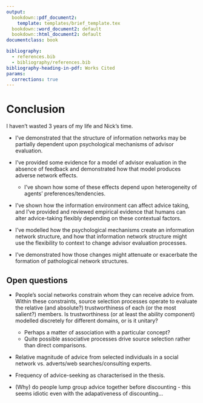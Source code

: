 ```yaml
---
output:
  bookdown::pdf_document2:
    template: templates/brief_template.tex
  bookdown::word_document2: default
  bookdown::html_document2: default
documentclass: book

bibliography: 
  - references.bib
  - bibliography/references.bib
bibliography-heading-in-pdf: Works Cited
params:
  corrections: true 
---
```


<!-- # (PART) Conclusion {-} -->

# Conclusion {#chapter-conclusion}
\adjustmtc 

<!-- 
We may also want to have chapters looking more into the choice-influence relationships, perhaps with experiments which examine both simultaneously. Additionally, we could perhaps look into framing effects for advice - anecdotally it's possible that, when asked to choose between two rewarding options, people prefer advisors who offer advice in terms of which option to take rather than which option to avoid, and vice-versa for negatively reinforcing options (c.f. Kahneman's framing effects/loss aversion/etc.).
-->

I haven't wasted 3 years of my life and Nick's time.

* I've demonstrated that the structure of information networks may be partially dependent upon psychological mechanisms of advisor evaluation. 

* I've provided some evidence for a model of advisor evaluation in the absence of feedback and demonstrated how that model produces adverse network effects. 
  * I've shown how some of these effects depend upon heterogeneity of agents' preferences/tendencies.

* I've shown how the information environment can affect advice taking, and I've provided and reviewed empirical evidence that humans can alter advice-taking flexibly depending on these contextual factors. 

* I've modelled how the psychological mechanisms create an information network structure, and how that information network structure might use the flexibility to context to change advisor evaluation processes. 

* I've demonstrated how those changes might attenuate or exacerbate the formation of pathological network structures. 


## Open questions

* People's social networks constrain whom they can receive advice from. Within these constraints, source selection processes operate to evaluate the relative (and absolute?) trustworthiness of each (or the most salient?) members. Is trustworthiness (or at least the ability component) modelled discretely for different domains, or is it unitary?  
    * Perhaps a matter of association with a particular concept?  
    * Quite possible associative processes drive source selection rather than direct comparisons.  
    
* Relative magnitude of advice from selected individuals in a social network vs. adverts/web searches/consulting experts.

* Frequency of advice-seeking as characterised in the thesis.

* (Why) do people lump group advice together before discounting - this seems idiotic even with the adapativeness of discounting...

\mccorrect{!TODO[Chronological account of advisor choice experiments. Perhaps in that chapter, perhaps appendix. Be nice + transparent to present stuff in best scientific order in thesis but have a record of the actual narrative.]}